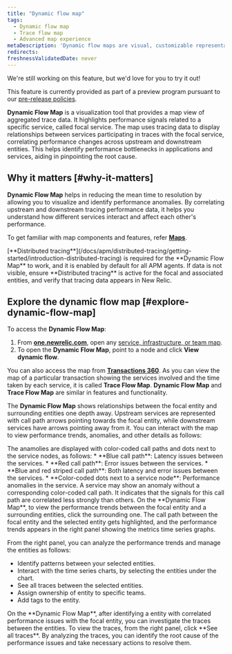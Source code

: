 ```yaml
---
title: "Dynamic flow map"
tags:
  - Dynamic flow map
  - Trace flow map
  - Advanced map experience
metaDescription: 'Dynamic flow maps are visual, customizable representations of your aggregated trace data.'
redirects:
freshnessValidatedDate: never
---
```


<Callout title="preview">
  We're still working on this feature, but we'd love for you to try it out!

  This feature is currently provided as part of a preview program pursuant to our [pre-release policies](/docs/licenses/license-information/referenced-policies/new-relic-pre-release-policy). 
</Callout>

<DNT>**Dynamic Flow Map**</DNT> is a visualization tool that provides a map view of aggregated trace data. It highlights performance signals related to a specific service, called focal service. The map uses tracing data to display relationships between services participating in traces with the focal service, correlating performance changes across upstream and downstream entities. This helps identify performance bottlenecks in applications and services, aiding in pinpointing the root cause.

## Why it matters [#why-it-matters]

<DNT>**Dynamic Flow Map**</DNT> helps in reducing the mean time to resolution by allowing you to visualize and identify performance anomalies. By correlating upstream and downstream tracing performance data, it helps you understand how different services interact and affect each other's performance.

To get familiar with map components and features, refer [<DNT>**Maps**</DNT>](/docs/new-relic-solutions/new-relic-one/ui-data/advanced-maps).

<Callout variant="important">
 [<DNT>**Distributed tracing**</DNT>](/docs/apm/distributed-tracing/getting-started/introduction-distributed-tracing) is required for the <DNT>**Dynamic Flow Map**</DNT> to work, and it is enabled by default for all APM agents. If data is not visible, ensure <DNT>**Distributed tracing**</DNT> is active for the focal and associated entities, and verify that tracing data appears in New Relic.
</Callout>

## Explore the dynamic flow map [#explore-dynamic-flow-map]

To access the <DNT>**Dynamic Flow Map**</DNT>:

1. From <DNT>**[one.newrelic.com](https://one.newrelic.com)**</DNT>, open any [service, infrastructure, or team map](/docs/new-relic-solutions/new-relic-one/ui-data/advanced-maps).
2. To open the <DNT>**Dynamic Flow Map**</DNT>, point to a node and click <DNT>**View dynamic flow**</DNT>.

You can also access the map from [<DNT>**Transactions 360**</DNT>](/docs/apm/transactions/workload-performance-monitoring/transaction-workloads/). As you can view the map of a particular transaction showing the services involved and the time taken by each service, it is called <DNT>**Trace Flow Map**</DNT>. <DNT>**Dynamic Flow Map**</DNT> and <DNT>**Trace Flow Map**</DNT> are similar in features and functionality.


The <DNT>**Dynamic Flow Map**</DNT> shows relationships between the focal entity and surrounding entities one depth away. Upstream services are represented with call path arrows pointing towards the focal entity, while downstream services have arrows pointing away from it. You can interact with the map to view performance trends, anomalies, and other details as follows:

<CollapserGroup>
<Collapser id="anamolies" title="Analyze anamolies">
 The anamolies are displayed with color-coded call paths and dots next to the service nodes, as follows:
 * **Blue call path**: Latency issues between the services.
 * **Red call path**: Error issues between the services.
 * **Blue and red striped call path**: Both latency and error issues between the services.
 * **Color-coded dots next to a service node**: Performance anomalies in the service.
 <Callout variant="tip">
        A service may show an anomaly without a corresponding color-coded call path. It indicates that the signals for this call path are correlated less strongly than others.
      </Callout>
</Collapser>
<Collapser id="performance-trends" title="View performance trends">
 On the <DNT>**Dynamic Flow Map**</DNT>, to view the performance trends between the focal entity and a surrounding entities, click the surrounding one. The call path between the focal entity and the selected entity gets highlighted, and the performance trends appears in the right panel showing the metrics time series graphs.

 From the right panel, you can analyze the performance trends and manage the entities as follows:
 * Identify patterns between your selected entities.
 * Interact with the time series charts, by selecting the entities under the chart.
 * See all traces between the selected entities.
 * Assign ownership of entity to specific teams.
 * Add tags to the entity.

</Collapser>
<Collapser id="investigate-issues" title="Investigate issues">
 On the <DNT>**Dynamic Flow Map**</DNT>, after identifying a entity with correlated performance issues with the focal entity, you can investigate the traces between the entities. To view the traces, from the right panel, click **See all traces**. By analyzing the traces, you can identify the root cause of the performance issues and take necessary actions to resolve them.

</Collapser>
</CollapserGroup>

